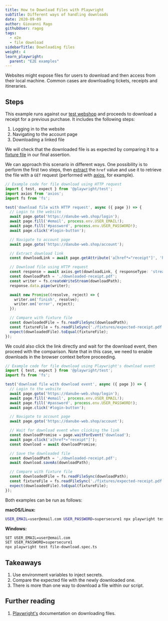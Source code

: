 ```yaml
---
title: How to Download Files with Playwright
subTitle: Different ways of handling downloads
date: 2020-09-09
author: Giovanni Rago
githubUser: ragog
tags:
  - e2e
  - file download
sidebarTitle: Downloading files
weight: 4
learn_playwright:
  parent: "E2E examples"
---
```



<PlaywrightCheckSuiteTryOut />

Websites might expose files for users to download and then access from their local machine. Common cases are downloading tickets, receipts and itineraries.

## Steps

This example runs against our [test webshop](https://danube-web.shop/) and proceeds to download a receipt for a previous purchase. It includes the following steps:

1. Logging in to the website
2. Navigating to the account page
3. Downloading a linked file

We will check that the downloaded file is as expected by comparing it to a [fixture file](/learn/playwright/handling-test-data/) in our final assertion.

We can approach this scenario in different ways. One possibility is to perform the first two steps, then [extract](/learn/playwright/web-scraping/)
the `href` value and use it to retrieve the file with a `GET` request (performed with [axios](https://github.com/axios/axios), for example).

```ts title="file-download.spec.ts"
// Example code for file download using HTTP request
import { test, expect } from '@playwright/test';
import axios from 'axios';
import fs from 'fs';

test('download file with HTTP request', async ({ page }) => {
  // Login to the website
  await page.goto('https://danube-web.shop/login');
  await page.fill('#email', process.env.USER_EMAIL!);
  await page.fill('#password', process.env.USER_PASSWORD!);
  await page.click('#login-button');

  // Navigate to account page
  await page.goto('https://danube-web.shop/account');

  // Extract download link
  const downloadLink = await page.getAttribute('a[href*="receipt"]', 'href');

  // Download file using HTTP request
  const response = await axios.get(downloadLink, { responseType: 'stream' });
  const downloadPath = './downloaded-receipt.pdf';
  const writer = fs.createWriteStream(downloadPath);
  response.data.pipe(writer);

  await new Promise((resolve, reject) => {
    writer.on('finish', resolve);
    writer.on('error', reject);
  });

  // Compare with fixture file
  const downloadedFile = fs.readFileSync(downloadPath);
  const fixtureFile = fs.readFileSync('./fixtures/expected-receipt.pdf');
  expect(downloadedFile).toEqual(fixtureFile);
});
```

We could also click the link directly and wait for the download event, then proceed with the comparison.
Note that in this case, we need to enable downloads in the browser context before proceeding.

```ts title="file-download-alt.spec.ts"
// Example code for file download using Playwright's download event
import { test, expect } from '@playwright/test';
import fs from 'fs';

test('download file with download event', async ({ page }) => {
  // Login to the website
  await page.goto('https://danube-web.shop/login');
  await page.fill('#email', process.env.USER_EMAIL!);
  await page.fill('#password', process.env.USER_PASSWORD!);
  await page.click('#login-button');

  // Navigate to account page
  await page.goto('https://danube-web.shop/account');

  // Wait for download event when clicking the link
  const downloadPromise = page.waitForEvent('download');
  await page.click('a[href*="receipt"]');
  const download = await downloadPromise;

  // Save the downloaded file
  const downloadPath = './downloaded-receipt.pdf';
  await download.saveAs(downloadPath);

  // Compare with fixture file
  const downloadedFile = fs.readFileSync(downloadPath);
  const fixtureFile = fs.readFileSync('./fixtures/expected-receipt.pdf');
  expect(downloadedFile).toEqual(fixtureFile);
});
```

Both examples can be run as follows:

**macOS/Linux:**
```bash
USER_EMAIL=user@email.com USER_PASSWORD=supersecure1 npx playwright test file-download.spec.ts
```

**Windows:**
```bash
SET USER_EMAIL=user@email.com
SET USER_PASSWORD=supersecure1
npx playwright test file-download.spec.ts
```

## Takeaways

1. Use environment variables to inject secrets.
2. Compare the expected file with the newly downloaded one.
3. There is more than one way to download a file within our script.

## Further reading

1. [Playwright's](https://playwright.dev/#version=v1.3.0&path=docs%2Fapi.md&q=class-download) documentation on downloading files.
